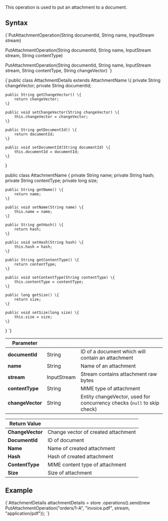 
This operation is used to put an attachment to a document. 

## Syntax

<TabItem value="put_attachment_syntax" label="put_attachment_syntax">
<CodeBlock language="java">
{`PutAttachmentOperation(String documentId, String name, InputStream stream)

PutAttachmentOperation(String documentId, String name, InputStream stream, String contentType)

PutAttachmentOperation(String documentId, String name, InputStream stream, String contentType, String changeVector)
`}
</CodeBlock>
</TabItem>

<TabItem value="put_attachment_return_value" label="put_attachment_return_value">
<CodeBlock language="java">
{`public class AttachmentDetails extends AttachmentName \{
    private String changeVector;
    private String documentId;

    public String getChangeVector() \{
        return changeVector;
    \}

    public void setChangeVector(String changeVector) \{
        this.changeVector = changeVector;
    \}

    public String getDocumentId() \{
        return documentId;
    \}

    public void setDocumentId(String documentId) \{
        this.documentId = documentId;
    \}
\}

public class AttachmentName \{
    private String name;
    private String hash;
    private String contentType;
    private long size;

    public String getName() \{
        return name;
    \}

    public void setName(String name) \{
        this.name = name;
    \}

    public String getHash() \{
        return hash;
    \}

    public void setHash(String hash) \{
        this.hash = hash;
    \}

    public String getContentType() \{
        return contentType;
    \}

    public void setContentType(String contentType) \{
        this.contentType = contentType;
    \}

    public long getSize() \{
        return size;
    \}

    public void setSize(long size) \{
        this.size = size;
    \}
\}
`}
</CodeBlock>
</TabItem>

| Parameter        | | |
|------------------| ------------- | ----- |
| **documentId**   | String | ID of a document which will contain an attachment |
| **name**         | String | Name of an attachment |
| **stream**       | InputStream | Stream contains attachment raw bytes |
| **contentType**  | String | MIME type of attachment |
| **changeVector** | String | Entity changeVector, used for concurrency checks (`null` to skip check) |

| Return Value | |
| ------------- | ----- |
| **ChangeVector** | Change vector of created attachment |
| **DocumentId** | ID of document |
| **Name** | Name of created attachment |
| **Hash** | Hash of created attachment |
| **ContentType** | MIME content type of attachment |
| **Size** | Size of attachment |

## Example

<TabItem value="put_1" label="put_1">
<CodeBlock language="java">
{`AttachmentDetails attachmentDetails = store
    .operations().send(new PutAttachmentOperation("orders/1-A",
        "invoice.pdf",
        stream,
        "application/pdf"));
`}
</CodeBlock>
</TabItem>


